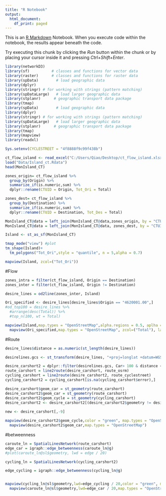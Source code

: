 ```yaml
---
title: "R Notebook"
output:
  html_document:
    df_print: paged
---
```


This is an [R Markdown](http://rmarkdown.rstudio.com) Notebook. When you execute code within the notebook, the results appear beneath the code. 

Try executing this chunk by clicking the *Run* button within the chunk or by placing your cursor inside it and pressing *Ctrl+Shift+Enter*. 

```r
library(networkD3)
library(sf)          # classes and functions for vector data
library(raster)      # classes and functions for raster data
library(spData)        # load geographic data
library(dplyr)
library(stringr) # for working with strings (pattern matching)
library(spDataLarge)   # load larger geographic data
library(stplanr)      # geographic transport data package
library(tmap) 
library(spData)        # load geographic data
library(dplyr)
library(stringr) # for working with strings (pattern matching)
library(spDataLarge)   # load larger geographic data
library(stplanr)      # geographic transport data package
library(tmap)
library(mapview)
library(readxl)

Sys.setenv(CYCLESTREET = "4f8888f9c99f438b")
```

```r
ct_flow_island <- read_excel("C:/Users/Qiao/Desktop/ct_flow_island.xlsx")
load("Data/Island_ct.Rdata")
head(MonIsland_CT)
```

```r
zones_origin= ct_flow_island %>%
  group_by(Origin) %>%
  summarize_if(is.numeric,sum) %>%
  dplyr::rename(CTUID = Origin, Tot_Ori = Total)

zones_dest= ct_flow_island %>%
  group_by(Destination) %>%
  summarize_if(is.numeric,sum) %>%
  dplyr::rename(CTUID = Destination, Tot_Des = Total)

MonIsland_CT@data = left_join(MonIsland_CT@data,zones_origin, by = "CTUID")
MonIsland_CT@data = left_join(MonIsland_CT@data, zones_dest, by = "CTUID")

Island <- st_as_sf(MonIsland_CT)

tmap_mode("view") #plot
tm_shape(Island)+
  tm_polygons("Tot_Ori",style = "quantile", n = 5,alpha = 0.7)

mapview(Island, zcol=("Tot_Ori"))
```
#Flow
```r
zones_intra = filter(ct_flow_island, Origin == Destination)
zones_inter = filter(ct_flow_island, Origin != Destination)

desire_lines = od2line(zones_inter, Island)

Ori_specified <- desire_lines[desire_lines$Origin == "4620001.00",]
#od_top100 = desire_lines %>% 
  #arrange(desc(Total)) %>% 
  #top_n(100, wt = Total)

mapview(Island,map.types = "OpenStreetMap",alpha.regions = 0.5, aplha = 1,layer.name = "Census Tract", col.regions = "grey")+
  mapview(Ori_specified,map.types = "OpenStreetMap", zcol=("Total"), layer.name = "Commuting Trip", color = viridisLite::plasma)
```


#Route
```r
desire_lines$distance = as.numeric(st_length(desire_lines))

desirelines.gcs <- st_transform(desire_lines, "+proj=longlat +datum=WGS84") #transport coordinate system

desire_carshort2 = dplyr::filter(desirelines.gcs, Car> 100 & distance < 5000)
route_carshort = line2route(desire_carshort, route_osrm)
cycling_carshort = line2route(desire_carshort2, route_cyclestreet)
cycling_carshort2 = cycling_carshort[is.na(cycling_carshort$error),]

desire_carshort$geom_car = st_geometry(route_carshort)
desire_carshort2$geom_car = st_geometry(route_carshort)
desire_carshort2$geom_cycle = st_geometry(cycling_carshort)
desire_carshort2 <- desire_carshort2[(desire_carshort2$geometry != desire_carshort2$geom_cycle),]
  
new <- desire_carshort[,-9]

mapview(desire_carshort2$geom_cycle,color = "green", map.types = "OpenStreetMap")+
  mapview(desire_carshort2$geom_car,map.types = "OpenStreetMap")
```

#betweenness
```r
caroute_ln = SpatialLinesNetwork(route_carshort)
edge_car = igraph::edge_betweenness(caroute_ln@g)
#plot(caroute_ln@sl$geometry, lwd = edge / 20)

cycling_ln = SpatialLinesNetwork(cycling_carshort2) 

edge_cycling = igraph::edge_betweenness(cycling_ln@g)


mapview(cycling_ln@sl$geometry,lwd=edge_cycling / 20,color = "green", map.types = "OpenStreetMap")+
  mapview(caroute_ln@sl$geometry,lwd=edge_car / 20,map.types = "OpenStreetMap")


```

